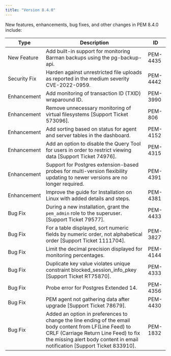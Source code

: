 ```yaml
---
title: "Version 8.4.0"
---
```


New features, enhancements, bug fixes, and other changes in PEM 8.4.0 include:

| Type         | Description                                                                                                                                   | ID        |
| ------------ | ----------------------------------------------------------------------------------------------------------------------------------------------| --------- |
| New Feature  | Add built-in support for monitoring Barman backups using the pg-backup-api.                                                                                           | PEM-4435  |
| Security Fix | Harden against unrestricted file uploads as reported in the medium severity CVE-2022-0959.                                                    | PEM-4442  |
| Enhancement  | Add monitoring of transaction ID (TXID) wraparound  ID.                                                                                       | PEM-3990  |
| Enhancement  | Remove unnecessary monitoring of virtual filesystems [Support Ticket 573096].                                                                 | PEM-806   |
| Enhancement  | Add sorting based on status for agent and server tables in the dashboard.                                                                     | PEM-4152  |
| Enhancement  | Add an option to disable the Query Tool for users in order to restrict viewing data [Support Ticket 74976].                                   | PEM-4315  |
| Enhancement  | Support for Postgres extension-based probes for multi-version flexibility updating to newer versions are no longer required.                  | PEM-4391  |
| Enhancement  | Improve the guide for Installation on Linux with added details and steps.                                                                     | PEM-4381  |
| Bug Fix      | During a new installation, grant the `pem_admin` role to the superuser. [Support Ticket 79577].          | PEM-4433  |
| Bug Fix      | For a table displayed, sort numeric fields by numeric order, not alphabetical order [Support Ticket 1111704].                                 | PEM-3827  |
| Bug Fix      | Limit the decimal precision displayed for monitoring percentages.                                                                             | PEM-4144  |
| Bug Fix      | Duplicate key value violates unique constraint blocked_session_info_pkey [Support Ticket RT75870].                                            | PEM-4333  |
| Bug Fix      | Probe error for Postgres Extended 14.                                                                                                         | PEM-4356  |
| Bug Fix      | PEM agent not gathering data after upgrade [Support Ticket 78679].                                                                            | PEM-4430  |
| Bug Fix      | Added an option in preferences to change the line ending of the email body content from LF(Line Feed) to CRLF (Carriage Return Line Feed) to fix the missing alert body content in email notification [Support Ticket 833910]. | PEM-1832  |
